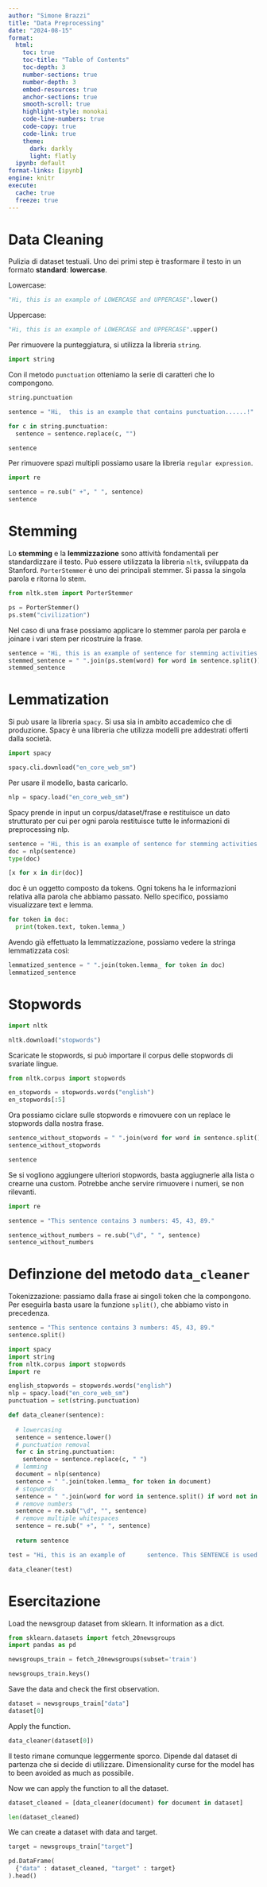 ```yaml
---
author: "Simone Brazzi"
title: "Data Preprocessing"
date: "2024-08-15"
format:
  html:
    toc: true
    toc-title: "Table of Contents"
    toc-depth: 3
    number-sections: true
    number-depth: 3
    embed-resources: true
    anchor-sections: true
    smooth-scroll: true
    highlight-style: monokai
    code-line-numbers: true
    code-copy: true
    code-link: true
    theme:
      dark: darkly
      light: flatly
  ipynb: default
format-links: [ipynb]
engine: knitr
execute:
  cache: true
  freeze: true
---
```


# Data Cleaning

Pulizia di dataset testuali. Uno dei primi step è trasformare il testo in un formato **standard**: **lowercase**.

Lowercase:
```python
"Hi, this is an example of LOWERCASE and UPPERCASE".lower()
```

Uppercase:
```python
"Hi, this is an example of LOWERCASE and UPPERCASE".upper()
```

Per rimuovere la punteggiatura, si utilizza la libreria `string`.

```python
import string
```

Con il metodo `punctuation` otteniamo la serie di caratteri che lo compongono.
```python
string.punctuation
```

```python
sentence = "Hi,  this is an example that contains punctuation......!"

for c in string.punctuation:
  sentence = sentence.replace(c, "")

sentence
```

Per rimuovere spazi multipli possiamo usare la libreria `regular expression`.

```python
import re
```

```python
sentence = re.sub(" +", " ", sentence)
sentence
```

# Stemming

Lo **stemming** e la **lemmizzazione** sono attività fondamentali per standardizzare il testo. Può essere utilizzata la libreria `nltk`, sviluppata da Stanford.
`PorterStemmer` è uno dei principali stemmer. Si passa la singola parola e ritorna lo stem.

```python
from nltk.stem import PorterStemmer
```

```python
ps = PorterStemmer()
ps.stem("civilization")
```

Nel caso di una frase possiamo applicare lo stemmer parola per parola e joinare i vari stem per ricostruire la frase.

```python
sentence = "Hi, this is an example of sentence for stemming activities."
stemmed_sentence = " ".join(ps.stem(word) for word in sentence.split())
stemmed_sentence
```

# Lemmatization

Si può usare la libreria `spacy`. Si usa sia in ambito accademico che di produzione. Spacy è una libreria che utilizza modelli pre addestrati offerti dalla società.

```python
import spacy

spacy.cli.download("en_core_web_sm")
```

Per usare il modello, basta caricarlo.
```python
nlp = spacy.load("en_core_web_sm")
```

Spacy prende in input un corpus/dataset/frase e restituisce un dato strutturato per cui per ogni parola restituisce tutte le informazioni di preprocessing nlp.

```python
sentence = "Hi, this is an example of sentence for stemming activities."
doc = nlp(sentence)
type(doc)

[x for x in dir(doc)]
```

doc è un oggetto composto da tokens. Ogni tokens ha le informazioni relativa alla parola che abbiamo passato. Nello specifico, possiamo visualizzare text e lemma.

```python
for token in doc:
  print(token.text, token.lemma_)
```

Avendo già effettuato la lemmatizzazione, possiamo vedere la stringa lemmatizzata così:
```python
lemmatized_sentence = " ".join(token.lemma_ for token in doc)
lemmatized_sentence
```

# Stopwords

```python
import nltk
```

```python
nltk.download("stopwords")
```

Scaricate le stopwords, si può importare il corpus delle stopwords di svariate lingue.

```python
from nltk.corpus import stopwords
```

```python
en_stopwords = stopwords.words("english")
en_stopwords[:5]
```

Ora possiamo ciclare sulle stopwords e rimovuere con un replace le stopwords dalla nostra frase.

```python
sentence_without_stopwords = " ".join(word for word in sentence.split() if word not in en_stopwords)
sentence_without_stopwords
```

```python
sentence
```

Se si vogliono aggiungere ulteriori stopwords, basta aggiugnerle alla lista o crearne una custom. Potrebbe anche servire rimuovere i numeri, se non rilevanti.

```python
import re
```

```python
sentence = "This sentence contains 3 numbers: 45, 43, 89."

sentence_without_numbers = re.sub("\d", " ", sentence)
sentence_without_numbers
```

# Definzione del metodo `data_cleaner`

Tokenizzazione: passiamo dalla frase ai singoli token che la compongono. Per eseguirla basta usare la funzione `split()`, che abbiamo visto in precedenza.

```python
sentence = "This sentence contains 3 numbers: 45, 43, 89."
sentence.split()
```

```python
import spacy
import string
from nltk.corpus import stopwords
import re

english_stopwords = stopwords.words("english")
nlp = spacy.load("en_core_web_sm")
punctuation = set(string.punctuation)

def data_cleaner(sentence):
  
  # lowercasing
  sentence = sentence.lower()
  # punctuation removal
  for c in string.punctuation:
    sentence = sentence.replace(c, " ")
  # lemming
  document = nlp(sentence)
  sentence = " ".join(token.lemma_ for token in document)
  # stopwords
  sentence = " ".join(word for word in sentence.split() if word not in english_stopwords)
  # remove numbers
  sentence = re.sub("\d", "", sentence)
  # remove multiple whitespaces
  sentence = re.sub(" +", " ", sentence)
  
  return sentence
```

```python
test = "Hi, this is an example of      sentence. This SENTENCE is used for natural language processing activities!1111 42."

data_cleaner(test)
```

# Esercitazione

Load the newsgroup dataset from sklearn. It information as a dict.

```python
from sklearn.datasets import fetch_20newsgroups
import pandas as pd

newsgroups_train = fetch_20newsgroups(subset='train')

newsgroups_train.keys()
```

Save the data and check the first observation.

```python
dataset = newsgroups_train["data"]
dataset[0]
```

Apply the function.

```python
data_cleaner(dataset[0])
```

Il testo rimane comunque leggermente sporco. Dipende dal dataset di partenza che si decide di utilizzare. Dimensionality curse for the model has to been avoided as much as possibile.

Now we can apply the function to all the dataset.

```python
dataset_cleaned = [data_cleaner(document) for document in dataset]
```

```python
len(dataset_cleaned)
```

We can create a dataset with data and target.

```python
target = newsgroups_train["target"]

pd.DataFrame(
  {"data" : dataset_cleaned, "target" : target}
).head()
```


